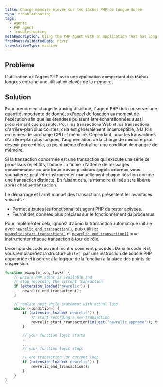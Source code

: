 ```yaml
---
title: Charge mémoire élevée sur les tâches PHP de longue durée
type: troubleshooting
tags:
  - Agents
  - PHP agent
  - Troubleshooting
metaDescription: Using the PHP Agent with an application that has long running tasks can cause high memory usage.
freshnessValidatedDate: never
translationType: machine
---
```


## Problème

L'utilisation de l'agent PHP avec une application comportant des tâches longues entraîne une utilisation élevée de la mémoire.

## Solution

Pour prendre en charge le tracing distribué, l' agent PHP doit conserver une quantité importante de données d'appel de fonction au moment de l'exécution afin que les étendues puissent être échantillonnées aussi précisément que possible. Pour les transactions Web et les transactions d'arrière-plan plus courtes, cela est généralement imperceptible, à la fois en termes de surcharge CPU et mémoire. Cependant, pour les transactions d'arrière-plan plus longues, l'augmentation de la charge de mémoire peut devenir perceptible, au point même d'entraîner une condition de manque de mémoire.

Si la transaction concernée est une transaction qui exécute une série de processus répétitifs, comme un fichier d'attente de messages consommateur ou une boucle avec plusieurs appels externes, vous souhaiterez peut-être instrumenter manuellement chaque itération comme une transaction distincte. En faisant cela, la mémoire utilisée sera libérée après chaque transaction.

Le démarrage et l’arrêt manuel des transactions présentent les avantages suivants :

* Permet à toutes les fonctionnalités agent PHP de rester activées.
* Fournit des données plus précises sur le fonctionnement du processus.

Pour implémenter cela, ignorez d’abord la transaction automatique initiale avec [`newrelic_end_transaction()`](/docs/apm/agents/php-agent/php-agent-api/newrelic_end_transaction/), puis utilisez [`newrelic_start_transaction()`](/docs/apm/agents/php-agent/php-agent-api/newrelic_start_transaction/) et [`newrelic_end_transaction()`](/docs/apm/agents/php-agent/php-agent-api/newrelic_end_transaction/) pour instrumenter chaque transaction à tour de rôle.

L’exemple de code suivant montre comment procéder. Dans le code réel, vous remplaceriez la structure `while()` par une instruction de boucle PHP appropriée et inséreriez la logique de la fonction à la place des points de suspension.

```php
function example_long_task() {
    // Ensure PHP agent is available and
    // stop recording the current transaction
    if (extension_loaded('newrelic')) { 
        newrelic_end_transaction(); 
    }

    // replace next while statement with actual loop
    while (<condition>) {
        if (extension_loaded('newrelic')) { 
            // start recording a new transaction
            newrelic_start_transaction(ini_get("newrelic.appname")); transaction
        }

        // your function logic starts
        ...
        ...
        // your function logic stops

        // end transaction for current loop
        if (extension_loaded('newrelic')) { 
            newrelic_end_transaction(); 
        }
    }
}
```